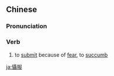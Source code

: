 {{also|慑服}}
==Chinese==
{{zh-forms|s=慑服}}

===Pronunciation===
{{zh-pron
|m=懾fú
|c=sip3 fuk6
|cat=v
}}

===Verb===
{{zh-verb}}

# to [[submit]] because of [[fear]], to [[succumb]]

[[ja:懾服]]